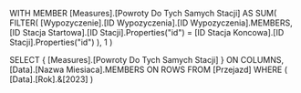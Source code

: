WITH
MEMBER [Measures].[Powroty Do Tych Samych Stacji] AS
    SUM(
        FILTER(
            [Wypozyczenie].[ID Wypozyczenia].[ID Wypozyczenia].MEMBERS,
            [ID Stacja Startowa].[ID Stacji].Properties("id") = 
            [ID Stacja Koncowa].[ID Stacji].Properties("id")
        ),
        1
    )

SELECT 
{
    [Measures].[Powroty Do Tych Samych Stacji]
} ON COLUMNS,
[Data].[Nazwa Miesiaca].MEMBERS ON ROWS
FROM [Przejazd]
WHERE (
    [Data].[Rok].&[2023]
)
